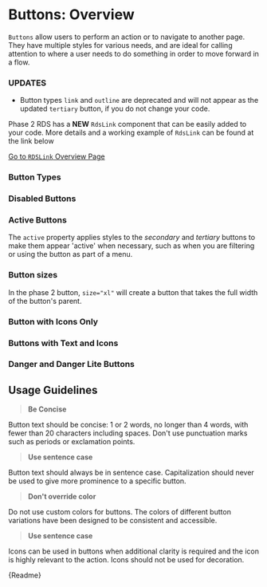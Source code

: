 
<Meta title="Components/Button/Overview" />

# Buttons: Overview

`Buttons` allow users to perform an action or to navigate to another page. They have multiple styles for various needs, and are ideal for calling attention to where a user needs to do something in order to move forward in a flow.

### UPDATES

- Button types `link` and `outline` are deprecated and will not appear as the updated `tertiary` button, if you do not change your code.

<Canvas withSource="auto">
  <Story id="components-button-stories--tertiary"></Story>
</Canvas>

Phase 2 RDS has a **NEW** `RdsLink` component that can be easily added to your code. More details and a working example of `RdsLink` can be found at the link below

[Go to `RDSLink` Overview Page](?path=/story/components-links-overview--page)

<Canvas withSource="auto">
  <Story id="components-link-stories--primary"></Story>
  <Story id="components-link-stories--secondary"></Story>
</Canvas>

### Button Types

<Canvas withSource="auto">
  <Story id="components-button-stories--primary"></Story>
  <Story id="components-button-stories--secondary"></Story>
  <Story id="components-button-stories--tertiary"></Story>
</Canvas>

### Disabled Buttons

<Canvas withSource="auto">
  <Story id="components-button-stories--primary-disabled"></Story>
  <Story id="components-button-stories--secondary-disabled"></Story>
  <Story id="components-button-stories--tertiary-disabled"></Story>
</Canvas>

### Active Buttons

The `active` property applies styles to the _secondary_ and _tertiary_ buttons to make them appear 'active' when necessary, such as when you are filtering or using the button as part of a menu.

<Canvas withSource="auto">
  <Story id="components-button-stories--secondary-active"></Story>
  <Story id="components-button-stories--tertiary-active"></Story>
</Canvas>

### Button sizes

In the phase 2 button, `size="xl"` will create a button that takes the full width of the button's parent.

<Canvas withSource="auto">
  <Story id="components-button-stories--size-small"></Story>
  <Story id="components-button-stories--size-medium"></Story>
  <Story id="components-button-stories--size-large"></Story>
</Canvas>

<Canvas withSource="auto">
  <Story id="components-button-stories--size-extra-large"></Story>
</Canvas>

### Button with Icons Only

<Canvas withSource="auto">
  <Story id="components-button-stories--primary-small-icon-only"></Story>
  <Story id="components-button-stories--primary-icon-only"></Story>
</Canvas>

### Buttons with Text and Icons

<Canvas withSource="auto">
  <Story id="components-button-stories--primary-with-leading-icon"></Story>
  <Story id="components-button-stories--primary-with-trailing-icon"></Story>
</Canvas>

### Danger and Danger Lite Buttons

<Canvas withSource="auto">
  <Story id="components-button-stories--danger"></Story>
  <Story id="components-button-stories--danger-lite"></Story>
</Canvas>

## Usage Guidelines

> **Be Concise**

Button text should be concise: 1 or 2 words, no longer than 4 words, with fewer than 20 characters including spaces. Don't use punctuation marks such as periods or exclamation points.

> **Use sentence case**

Button text should always be in sentence case. Capitalization should never be used to give more prominence to a specific button.

> **Don't override color**

Do not use custom colors for buttons. The colors of different button variations have been designed to be consistent and accessible.

> **Use sentence case**

Icons can be used in buttons when additional clarity is required and the icon is highly relevant to the action. Icons should not be used for decoration.

<Description>{Readme}</Description>
